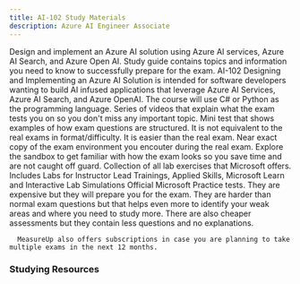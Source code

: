 ```yaml
---
title: AI-102 Study Materials
description: Azure AI Engineer Associate
---
```


<Card title="Get Started" icon="star"> 
  <LinkCard title="Exam AI-102: Azure AI Engineer Associate" href="https://learn.microsoft.com/en-us/credentials/certifications/azure-ai-engineer/?WT.mc_id=studentamb_165290" target="_blank"/>
      Design and implement an Azure AI solution using Azure AI services, Azure AI Search, and Azure Open AI.
  <LinkCard title="AI-102 Study Guide" href="https://learn.microsoft.com/credentials/certifications/resources/study-guides/ai-102?WT.mc_id=studentamb_165290" target="_blank"/>
      Study guide contains topics and information you need to know to successfully prepare for the exam. 
  <LinkCard title="Microsoft Learn" href="https://learn.microsoft.com/en-us/training/courses/ai-102t00?WT.mc_id=studentamb_165290#course-syllabus" target="_blank"/>
      AI-102 Designing and Implementing an Azure AI Solution is intended for software developers wanting to build AI infused applications that leverage Azure AI Services, Azure AI Search, and Azure OpenAI. The course will use C# or Python as the programming language.
  <LinkCard title="Readiness Zone" href="https://learn.microsoft.com/en-us/shows/exam-readiness-zone/preparing-for-ai-102-plan-and-manage-an-azure-ai-solution-1-of-5/?WT.mc_id=studentamb_165290" target="_blank"/>
      Series of videos that explain what the exam tests you on so you don't miss any important topic.
  <LinkCard title="Practice Assessment" href="https://learn.microsoft.com/certifications/exams/ai-102/practice/assessment?assessment-type=practice&assessmentId=61&WT.mc_id=studentamb_165290" target="_blank"/>
      Mini test that shows examples of how exam questions are structured. It is not equivalent to the real exams in format/difficulty. It is easier than the real exam.
  <LinkCard title="Exam Sandbox" href="https://aka.ms/examdemo" target="_blank"/>
      Near exact copy of the exam environment you encouter during the real exam. Explore the sandbox to get familiar with how the exam looks so you save time and are not caught off guard. 
  <LinkCard title="Exam Labs" href="https://certs.msfthub.wiki/labs/ai102labs" target="_blank"/>
      Collection of all lab exercises that Microsoft offers. Includes Labs for Instructor Lead Trainings, Applied Skills, Microsoft Learn and Interactive Lab Simulations
</Card>

<Card title="MeasureUp Practice Tests" icon="open-book"> 
<CardGrid>
  <LinkCard title="MeasureUp Assessment" href="https://www.measureup.com/assessment-ai-102-designing-and-implementing-an-azure-ai-solution.html#u44" target="_blank"/>
  <LinkCard title="MeasureUp Practice Test" href="https://www.measureup.com/microsoft-practice-test-ai-102-designing-and-implementing-an-azure-ai-solution.html#u44" target="_blank"/>
</CardGrid>
  <LinkCard title="MeasureUp Subscriptions" href="https://www.measureup.com/subscription-plans-for-individuals#u44" target="_blank"/>
      Official Microsoft Practice tests. They are expensive but they will prepare you for the exam. They are harder than normal exam questions but that helps 
      even more to identify your weak areas and where you need to study more. There are also cheaper assessments but they contain less questions and no explanations.

      MeasureUp also offers subscriptions in case you are planning to take multiple exams in the next 12 months. 
</Card>

### Studying Resources

<Tabs>

  <TabItem label="Text">
  <CardGrid>
    <LinkCard title="Microsoft Learn" href="https://learn.microsoft.com/en-us/certifications/azure-ai-engineer?WT.mc_id=studentamb_165290" target="_blank"/>
  </CardGrid>
  </TabItem>

  <TabItem label="Videos">
  <CardGrid>
    <LinkCard title="Microsoft Learn Exam Readiness Zone" href="https://learn.microsoft.com/en-us/shows/exam-readiness-zone/preparing-for-ai-102-plan-and-manage-an-azure-ai-solution-1-of-5/?WT.mc_id=studentamb_165290" target="_blank"/>
    <LinkCard title="John Savill Study Cram" href="https://www.youtube.com/watch?v=I7fdWafTcPY&list=PLlVtbbG169nH_CJl4wwKBfS1V8nMYr7xL&index=11&pp=iAQB" target="_blank"/>
    <LinkCard title="On Demand Instructor-led Training Series" href="https://learn.microsoft.com/en-us/shows/on-demand-instructor-led-training-series/?terms=AI-102&WT.mc_id=studentamb_165290" target="_blank"/>
    <LinkCard title="Microsoft Enterprise Skills Initiative Intructor-led course" href="https://esi.microsoft.com/Search?q=AI-102&avail=Available&learningoption=Advanced+Role+Based" target="_blank"/>
  </CardGrid>
  </TabItem>

  <TabItem label="Paid">
  <CardGrid>
    <LinkCard title="Pluralsight Course" href="https://www.pluralsight.com/paths/microsoft-exam-ai-102-designing-and-implementing-a-microsoft-azure-ai-solution" target="_blank"/>
  </CardGrid>
  </TabItem>

  <TabItem label="Tests">
  <CardGrid>
    <LinkCard title="Microsoft Learn Practice Assessment" href="https://learn.microsoft.com/certifications/exams/ai-102/practice/assessment?assessment-type=practice&assessmentId=61&WT.mc_id=studentamb_165290" target="_blank"/>
    <LinkCard title="MeasureUp Assessment" href="https://www.measureup.com/assessment-ai-102-designing-and-implementing-an-azure-ai-solution.html#u44" target="_blank"/>
    <LinkCard title="MeasureUp Practice Tests" href="https://www.measureup.com/microsoft-practice-test-ai-102-designing-and-implementing-an-azure-ai-solution.html#u44" target="_blank"/>
  </CardGrid>
  </TabItem>

  <TabItem label="Misc">
  <CardGrid>
    <LinkCard title="Microsoft Azure Free Account" href="https://azure.microsoft.com/en-us/offers/ms-azr-0044p" target="_blank"/> 
  </CardGrid>
  </TabItem>
  </Tabs>
